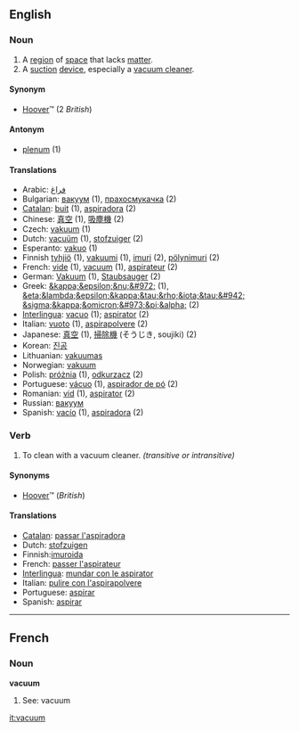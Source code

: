 ==English==

===Noun===
{{en-noun-reg}}

# A [[region]] of [[space]] that lacks [[matter]].
# A [[suction]] [[device]], especially a [[vacuum cleaner]].

====Synonym====
*[[Hoover]]&trade; (2 ''British'')

====Antonym====
*[[plenum]] (1)

====Translations====
*Arabic: [[فراغ]]
*Bulgarian: [[вакуум]] {{m}} (1), [[прахосмукачка]] {{f}} (2)
*[[Catalan]]: [[buit]] {{m}} (1), [[aspiradora]] {{f}} (2)
*Chinese: [[真空]] (1), [[吸塵機]] (2)
*Czech: [[vakuum]] {{n}} (1)
*Dutch: [[vacuüm]] {{n}} (1), [[stofzuiger]] {{m}} (2)
*Esperanto: [[vakuo]] (1)
*Finnish [[tyhjiö]] (1), [[vakuumi]] (1), [[imuri]] (2), [[pölynimuri]] (2)
*French: [[vide]] {{m}} (1), [[vacuum#French|vacuum]] {{m}} (1), [[aspirateur]] {{m}} (2)
*German: [[Vakuum]] {{n}} (1), [[Staubsauger]] {{m}} (2)
*Greek: [[&kappa;&epsilon;&nu;&#972;]] {{n}} (1), [[&eta;&lambda;&epsilon;&kappa;&tau;&rho;&iota;&tau;&#942; &sigma;&kappa;&omicron;&#973;&pi;&alpha;]] {{f}} (2)
*[[Interlingua]]: [[vacuo]] (1); [[aspirator]] (2)
*Italian: [[vuoto]] {{m}} (1), [[aspirapolvere]] {{m}} (2)
*Japanese: [[真空]] (1), [[掃除機]] (そうじき, soujiki) (2)
*Korean: [[진공]]
*Lithuanian: [[vakuumas]] {{m}}
*Norwegian: [[vakuum]] {{n}}
*Polish: [[próżnia]] {{f}} (1), [[odkurzacz]] {{m}} (2)
*Portuguese: [[vácuo]] {{m}} (1), [[aspirador de pó]] {{m}} (2)
*Romanian: [[vid]] {{n}} (1), [[aspirator]] {{n}} (2)
*Russian: [[вакуум]]
*Spanish: [[vacío]] {{m}} (1), [[aspiradora]] {{f}} (2)

<!-- This is not an adjective - it's a noun used as a qualifier
===Verb===
'''vacuum'''
#Producing, containing, or using a [[vacuum]]. (''vacuum cleaner'', ''vacuum pump'')

====Translations====
*[[Portuguese]]: [[a]] [[vácuo]]
 -->

===Verb===
{{en-infl-reg-consonant|vacuum||}}

# To clean with a vacuum cleaner.  ''(transitive or intransitive)''

====Synonyms====
*[[Hoover]]&trade; (''British'')

====Translations====
*[[Catalan]]: [[passar l'aspiradora]]
*Dutch: [[stofzuigen]]
*Finnish:[[imuroida]]
*French: [[passer l'aspirateur]]
*[[Interlingua]]: [[mundar con le aspirator]]
*Italian: [[pulire con l'aspirapolvere]]
*Portuguese: [[aspirar]]
*Spanish: [[aspirar]]
----

==French==
===Noun===
'''vacuum'''
# See: vacuum

[[it:vacuum]]